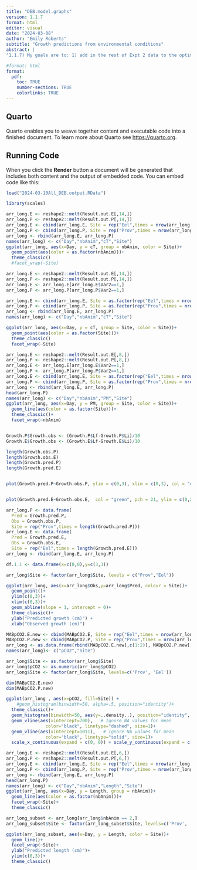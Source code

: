 ```yaml
---
title: "DEB.model.graphs"
version: 1.1.7
format: html
editor: visual
date: "2024-03-08"
author: "Emily Roberts"
subtitle: "Growth predictions from environmental conditions"
abstract: |
"1.1.7) My goals are to: 1) add in the rest of Expt 2 data to the optimization, and 2) check out if we get the same story by using the in-situ pH loggers and salinity to estimate alkalinity and pCO2. 1.1.5) Separated out the model optimization and graphing. 1.1.4) I am adding a MLE to estimate Xk. I'm not putting the model initialization for each initial length into the optimization function so that it can initialize correctly for all lengths and estimate multiple final lengths and optimize from all lengths. Now will do sensitivity to pCO2 enrichment. Back to June sampling timepoint."

#format: html
format: 
  pdf:
    toc: TRUE
    number-sections: TRUE
    colorlinks: TRUE
---
```


## Quarto

Quarto enables you to weave together content and executable code into a finished document. To learn more about Quarto see <https://quarto.org>.

## Running Code

When you click the **Render** button a document will be generated that includes both content and the output of embedded code. You can embed code like this:

```r
load("2024-03-10All_DEB.output.RData")

library(scales)
```

```r
arr_long.E <- reshape2::melt(Result.out.E[,14,])
arr_long.P <- reshape2::melt(Result.out.P[,14,])
arr_long.E <- cbind(arr_long.E, Site = rep("Eel",times = nrow(arr_long.E)))
arr_long.P <- cbind(arr_long.P, Site = rep("Prov",times = nrow(arr_long.P)))
arr_long <- rbind(arr_long.E, arr_long.P)
names(arr_long) <- c("Day","nbAnim","cT","Site")
ggplot(arr_long, aes(x=Day, y = cT, group = nbAnim, color = Site))+
  geom_point(aes(color = as.factor(nbAnim)))+
  theme_classic()
  #facet_wrap(~Site)

```

```r
arr_long.E <- reshape2::melt(Result.out.E[,14,])
arr_long.P <- reshape2::melt(Result.out.P[,14,])
arr_long.E <- arr_long.E[arr_long.E$Var2==1,]
arr_long.P <- arr_long.P[arr_long.P$Var2==1,]

arr_long.E <- cbind(arr_long.E, Site = as.factor(rep("Eel",times = nrow(arr_long.E))))
arr_long.P <- cbind(arr_long.P, Site = as.factor(rep("Prov",times = nrow(arr_long.P))))
arr_long <- rbind(arr_long.E, arr_long.P)
names(arr_long) <- c("Day","nbAnim","cT","Site")

ggplot(arr_long, aes(x=Day, y = cT, group = Site, color = Site))+
  geom_point(aes(color = as.factor(Site)))+
  theme_classic()
  facet_wrap(~Site)
```

```r
arr_long.E <- reshape2::melt(Result.out.E[,8,])
arr_long.P <- reshape2::melt(Result.out.P[,8,])
arr_long.E <- arr_long.E[arr_long.E$Var2==1,]
arr_long.P <- arr_long.P[arr_long.P$Var2==1,]
arr_long.E <- cbind(arr_long.E, Site = as.factor(rep("Eel",times = nrow(arr_long.E))))
arr_long.P <- cbind(arr_long.P, Site = as.factor(rep("Prov",times = nrow(arr_long.P))))
arr_long <- rbind(arr_long.E, arr_long.P)
head(arr_long.P)
names(arr_long) <- c("Day","nbAnim","PM","Site")
ggplot(arr_long, aes(x=Day, y = PM, group = Site, color = Site))+
  geom_line(aes(color = as.factor(Site)))+
  theme_classic()+
  facet_wrap(~nbAnim)



```

```r
Growth.P$Growth.obs <- (Growth.P$Lf-Growth.P$Li)/10
Growth.E$Growth.obs <- (Growth.E$Lf-Growth.E$Li)/10

length(Growth.obs.P)
length(Growth.obs.E)
length(Growth.pred.P)
length(Growth.pred.E)


plot(Growth.pred.P~Growth.obs.P, ylim = c(0,3), xlim = c(0,3), col = "orange", pch = 21, ylab = "Predicted growth (cm)", xlab = "Observed growth (cm)")


plot(Growth.pred.E~Growth.obs.E,  col = "green", pch = 21, ylim = c(0,2), xlim = c(0,2))
```

```r
arr_long.P <- data.frame(
  Pred = Growth.pred.P, 
  Obs = Growth.obs.P, 
  Site = rep("Prov",times = length(Growth.pred.P)))
arr_long.E <- data.frame(
  Pred = Growth.pred.E, 
  Obs = Growth.obs.E, 
  Site = rep("Eel",times = length(Growth.pred.E)))
arr_long <- rbind(arr_long.E, arr_long.P)

df.1.1 <- data.frame(x=c(0,0),y=c(3,3))

arr_long$Site <- factor(arr_long$Site, levels = c("Prov","Eel"))

ggplot(arr_long, aes(x=arr_long$Obs,y=arr_long$Pred, colour = Site))+
  geom_point()+
  ylim(c(0,3))+
  xlim(c(0,3))+
  geom_abline(slope = 1, intercept = 0)+
  theme_classic()+
  ylab("Predicted growth (cm)") + 
  xlab("Observed growth (cm)")
```

```r
MABpCO2.E.new <- cbind(MABpCO2.E, Site = rep("Eel",times = nrow(arr_long.E)))
MABpCO2.P.new <- cbind(MABpCO2.P, Site = rep("Prov",times = nrow(arr_long.P)))
arr_long <- as.data.frame(rbind(MABpCO2.E.new[,c(1:2)], MABpCO2.P.new[,c(1:2)]))
names(arr_long)<- c("pCO2","Site")

arr_long$Site <- as.factor(arr_long$Site)
arr_long$pCO2 <- as.numeric(arr_long$pCO2)
arr_long$Site <- factor(arr_long$Site, levels=c('Prov', 'Eel'))

dim(MABpCO2.E.new)
dim(MABpCO2.P.new)

ggplot(arr_long , aes(x=pCO2, fill=Site)) +
    #geom_histogram(binwidth=50, alpha=.5, position="identity")+
  theme_classic()+
  geom_histogram(binwidth=50, aes(y=..density..), position="identity", alpha=.5)+
  geom_vline(aes(xintercept=700),   # Ignore NA values for mean
               color="black", linetype="dashed", size=1)+
  geom_vline(aes(xintercept=1011),   # Ignore NA values for mean
               color="black", linetype="solid", size=1)+ 
  scale_x_continuous(expand = c(0, 0)) + scale_y_continuous(expand = c(0, 0))
```

```r

arr_long.E <- reshape2::melt(Result.out.E[,6,])
arr_long.P <- reshape2::melt(Result.out.P[,6,])
arr_long.E <- cbind(arr_long.E, Site = rep("Eel",times = nrow(arr_long.E)))
arr_long.P <- cbind(arr_long.P, Site = rep("Prov",times = nrow(arr_long.P)))
arr_long <- rbind(arr_long.E, arr_long.P)
head(arr_long.P)
names(arr_long) <- c("Day","nbAnim","Length","Site")
ggplot(arr_long, aes(x=Day, y = Length, group = nbAnim))+
  geom_line(aes(color = as.factor(nbAnim)))+
  facet_wrap(~Site)+
  theme_classic()

arr_long_subset <- arr_long[arr_long$nbAnim == 2,]
arr_long_subset$Site <- factor(arr_long_subset$Site, levels=c('Prov', 'Eel'))

ggplot(arr_long_subset, aes(x=Day, y = Length, color = Site))+
  geom_line()+
  facet_wrap(~Site)+
  ylab("Predicted length (cm)")+
  ylim(c(0,3))+
  theme_classic()
```
